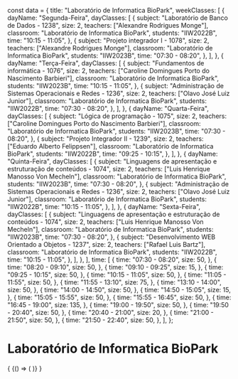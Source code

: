 const data = {
  title: "Laboratório de Informatica BioPark",
  weekClasses: [
    {
      dayName: "Segunda-Feira",
      dayClasses: [
        {
          subject: "Laboratório de Banco de Dados - 1238",
          size: 2,
          teachers: ["Alexandre Rodrigues Monge"],
          classroom: "Laboratório de Informatica BioPark",
          students: "IIW2022B",
          time: "10:15 - 11:05",
        },
        {
          subject: "Projeto integrador I - 1078",
          size: 2,
          teachers: ["Alexandre Rodrigues Monge"],
          classroom: "Laboratório de Informatica BioPark",
          students: "IIW2023B",
          time: "07:30 - 08:20",
        },
      ],
    },
    {
      dayName: "Terça-Feira",
      dayClasses: [
        {
          subject: "Fundamentos de informática - 1076",
          size: 2,
          teachers: ["Caroline Domingues Porto do Nascimento Barbieri"],
          classroom: "Laboratório de Informatica BioPark",
          students: "IIW2023B",
          time: "10:15 - 11:05",
        },
        {
          subject: "Administração de Sistemas Operacionais e Redes - 1236",
          size: 2,
          teachers: ["Olavo José Luiz Junior"],
          classroom: "Laboratório de Informatica BioPark",
          students: "IIW2022B",
          time: "07:30 - 08:20",
        },
      ],
    },
    {
      dayName: "Quarta-Feira",
      dayClasses: [
        {
          subject: "Lógica de programação - 1075",
          size: 2,
          teachers: ["Caroline Domingues Porto do Nascimento Barbieri"],
          classroom: "Laboratório de Informatica BioPark",
          students: "IIW2023B",
          time: "07:30 - 08:20",
        },
        {
          subject: "Projeto Integrador II - 1239",
          size: 2,
          teachers: ["Eduardo Alberto Felippsen"],
          classroom: "Laboratório de Informatica BioPark",
          students: "IIW2022B",
          time: "09:25 - 10:15",
        },
      ],
    },
    {
      dayName: "Quinta-Feira",
      dayClasses: [
        {
          subject:
            "Linguagens de apresentação e estruturação de conteúdos - 1074",
          size: 2,
          teachers: ["Luis Henrique Manosso Von Mecheln"],
          classroom: "Laboratório de Informatica BioPark",
          students: "IIW2023B",
          time: "07:30 - 08:20",
        },
        {
          subject: "Administração de Sistemas Operacionais e Redes - 1236",
          size: 2,
          teachers: ["Olavo José Luiz Junior"],
          classroom: "Laboratório de Informatica BioPark",
          students: "IIW2022B",
          time: "10:15 - 11:05",
        },
      ],
    },
    {
      dayName: "Sexta-Feira",
      dayClasses: [
        {
          subject:
            "Linguagens de apresentação e estruturação de conteúdos - 1074",
          size: 2,
          teachers: ["Luis Henrique Manosso Von Mecheln"],
          classroom: "Laboratório de Informatica BioPark",
          students: "IIW2023B",
          time: "07:30 - 08:20",
        },
        {
          subject: "Desenvolvimento WEB Orientado a Objetos - 1237",
          size: 2,
          teachers: ["Rafael Luis Bartz"],
          classroom: "Laboratório de Informatica BioPark",
          students: "IIW2022B",
          time: "10:15 - 11:05",
        },
      ],
    },
  ],
  time: [
    {
      time: "07:30 - 08:20",
      size: 50,
    },
    {
      time: "08:20 - 09:10",
      size: 50,
    },
    {
      time: "09:10 - 09:25",
      size: 15,
    },
    {
      time: "09:25 - 10:15",
      size: 50,
    },
    {
      time: "10:15 - 11:05",
      size: 50,
    },
    {
      time: "11:05 - 11:55",
      size: 50,
    },
    {
      time: "11:55 - 13:10",
      size: 75,
    },
    {
      time: "13:10 - 14:00",
      size: 50,
    },
    {
      time: "14:00 - 14:50",
      size: 50,
    },
    {
      time: "14:50 - 15:05",
      size: 15,
    },
    {
      time: "15:05 - 15:55",
      size: 50,
    },
    {
      time: "15:55 - 16:45",
      size: 50,
    },
    {
      time: "16:45 - 19:00",
      size: 135,
    },
    {
      time: "19:00 - 19:50",
      size: 50,
    },
    {
      time: "19:50 - 20:40",
      size: 50,
    },
    {
      time: "20:40 - 21:00",
      size: 20,
    },
    {
      time: "21:00 - 21:50",
      size: 50,
    },
    {
      time: "21:50 - 22:40",
      size: 50,
    },
  ],
};

# Laboratório de Informatica BioPark

<div>
  {
    <BrowserOnly>
      {() => (
        <Grid
          title={data.title}
          weekClasses={data.weekClasses}
          time={data.time}
        />
      )}
    </BrowserOnly>
  }
</div>
